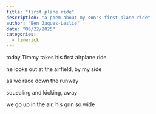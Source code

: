 ```yaml
---
title: "first plane ride"
description: "a poem about my son's first plane ride"
author: "Ben Jaques-Leslie"
date: "06/22/2025"
categories:
  - limerick
---
```


today Timmy takes his first airplane ride

he looks out at the airfield, by my side

as we race down the runway

squealing and kicking, away

we go up in the air, his grin so wide
